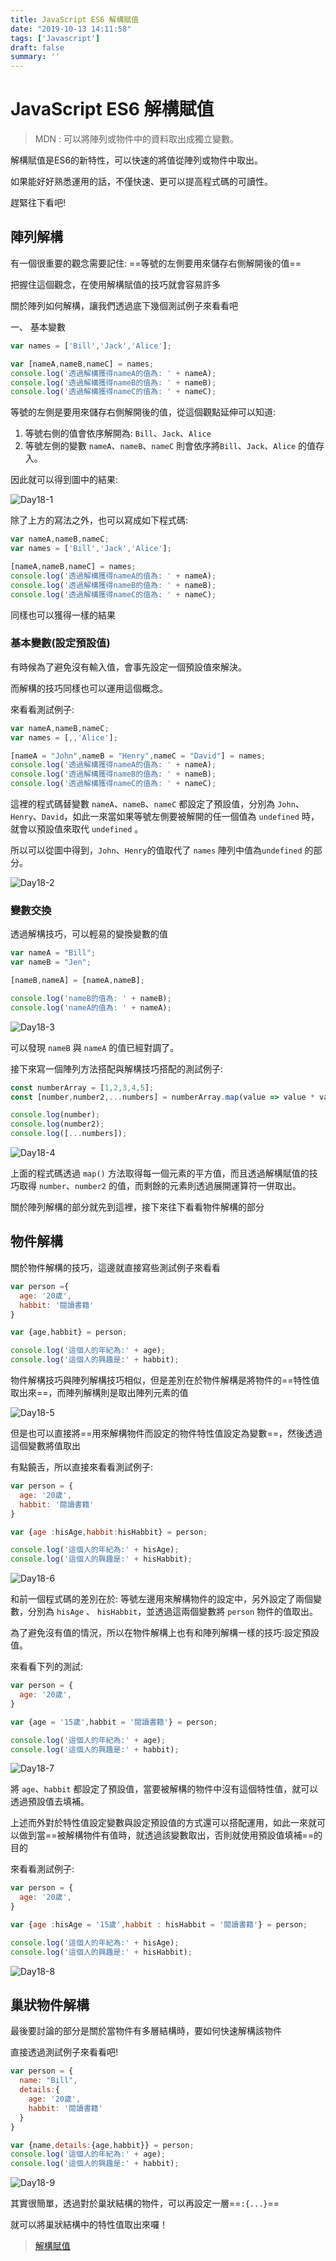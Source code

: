 ```yaml
---
title: JavaScript ES6 解構賦值
date: "2019-10-13 14:11:58"
tags: ['Javascript']
draft: false
summary: ''
---
```


# JavaScript ES6 解構賦值

> MDN : 可以將陣列或物件中的資料取出成獨立變數。

解構賦值是ES6的新特性，可以快速的將值從陣列或物件中取出。


如果能好好熟悉運用的話，不僅快速、更可以提高程式碼的可讀性。

趕緊往下看吧!

## 陣列解構

有一個很重要的觀念需要記住: ==等號的左側要用來儲存右側解開後的值==

把握住這個觀念，在使用解構賦值的技巧就會容易許多

關於陣列如何解構，讓我們透過底下幾個測試例子來看看吧

一、 基本變數

```javascript
var names = ['Bill','Jack','Alice'];

var [nameA,nameB,nameC] = names;
console.log('透過解構獲得nameA的值為: ' + nameA);
console.log('透過解構獲得nameB的值為: ' + nameB);
console.log('透過解構獲得nameC的值為: ' + nameC);
```

等號的左側是要用來儲存右側解開後的值，從這個觀點延伸可以知道:

1. 等號右側的值會依序解開為: `Bill`、`Jack`、`Alice`
2. 等號左側的變數 `nameA`、`nameB`、`nameC` 則會依序將`Bill`、`Jack`、`Alice` 的值存入。

因此就可以得到圖中的結果:

![Day18-1](https://lh3.google.com/u/0/d/1F07HBoDlDsXf5f8TZ2kXNdys17SmOf9k=w1444-h1498-iv1)

除了上方的寫法之外，也可以寫成如下程式碼:

```javascript
var nameA,nameB,nameC;
var names = ['Bill','Jack','Alice'];

[nameA,nameB,nameC] = names;
console.log('透過解構獲得nameA的值為: ' + nameA);
console.log('透過解構獲得nameB的值為: ' + nameB);
console.log('透過解構獲得nameC的值為: ' + nameC);
```

同樣也可以獲得一樣的結果

### 基本變數(設定預設值)

有時候為了避免沒有輸入值，會事先設定一個預設值來解決。

而解構的技巧同樣也可以運用這個概念。

來看看測試例子:

```javascript
var nameA,nameB,nameC;
var names = [,,'Alice'];

[nameA = "John",nameB = "Henry",nameC = "David"] = names;
console.log('透過解構獲得nameA的值為: ' + nameA);
console.log('透過解構獲得nameB的值為: ' + nameB);
console.log('透過解構獲得nameC的值為: ' + nameC);
```

這裡的程式碼替變數 `nameA`、`nameB`、`nameC` 都設定了預設值，分別為 `John`、`Henry`、`David`，如此一來當如果等號左側要被解開的任一個值為 `undefined` 時，就會以預設值來取代 `undefined` 。

所以可以從圖中得到，`John`、`Henry`的值取代了 `names` 陣列中值為`undefined` 的部分。

![Day18-2](https://lh3.google.com/u/0/d/16h7XGuZXY5tuw64QZiwybauktMgz27AV=w1444-h1498-iv1)

### 變數交換

透過解構技巧，可以輕易的變換變數的值

```javascript
var nameA = "Bill";
var nameB = "Jen";

[nameB,nameA] = [nameA,nameB];

console.log('nameB的值為: ' + nameB);
console.log('nameA的值為: ' + nameA);
```

![Day18-3](https://lh3.google.com/u/0/d/1qj1scsfcjnxZesIyL6e6v_jpysFOlH2G=w1444-h1498-iv1)


可以發現 `nameB` 與 `nameA` 的值已經對調了。

接下來寫一個陣列方法搭配與解構技巧搭配的測試例子:


```javascript
const numberArray = [1,2,3,4,5];
const [number,number2,...numbers] = numberArray.map(value => value * value);

console.log(number);
console.log(number2);
console.log([...numbers]);
```

![Day18-4](https://lh3.google.com/u/0/d/1Hmd3mTTBO5Dr-xCpaqod-wRwhnWUXqfN=w1444-h1498-iv1)

上面的程式碼透過 `map()` 方法取得每一個元素的平方值，而且透過解構賦值的技巧取得 `number`、`number2` 的值，而剩餘的元素則透過展開運算符一併取出。

關於陣列解構的部分就先到這裡，接下來往下看看物件解構的部分

## 物件解構

關於物件解構的技巧，這邊就直接寫些測試例子來看看

```javascript
var person ={
  age: '20歲',
  habbit: '閱讀書籍'
}

var {age,habbit} = person;

console.log('這個人的年紀為:' + age);
console.log('這個人的興趣是:' + habbit);
```

物件解構技巧與陣列解構技巧相似，但是差別在於物件解構是將物件的==特性值取出來==，而陣列解構則是取出陣列元素的值

![Day18-5](https://lh3.google.com/u/0/d/1Qzl_zuvbRZENUXOg9J_dp_x9UlFXEWTa=w1444-h1498-iv1)

但是也可以直接將==用來解構物件而設定的物件特性值設定為變數==，然後透過這個變數將值取出

有點饒舌，所以直接來看看測試例子:

```javascript
var person = {
  age: '20歲',
  habbit: '閱讀書籍'
}

var {age :hisAge,habbit:hisHabbit} = person;

console.log('這個人的年紀為:' + hisAge);
console.log('這個人的興趣是:' + hisHabbit);
```

![Day18-6](https://lh3.google.com/u/0/d/1rrk_JuMcHbaL67u5ywcdIBZHVg1fz1Bi=w1444-h1498-iv1)

和前一個程式碼的差別在於: 等號左邊用來解構物件的設定中，另外設定了兩個變數，分別為 `hisAge` 、 `hisHabbit`，並透過這兩個變數將 `person` 物件的值取出。


為了避免沒有值的情況，所以在物件解構上也有和陣列解構一樣的技巧:設定預設值。

來看看下列的測試:

```javascript
var person = {
  age: '20歲',
}

var {age = '15歲',habbit = '閱讀書籍'} = person;

console.log('這個人的年紀為:' + age);
console.log('這個人的興趣是:' + habbit);
```

![Day18-7](https://lh3.google.com/u/0/d/1wSf4CYcld1br5oZtEgzVZYuBpeFkCpkL=w1444-h1498-iv1)

將 `age`、`habbit` 都設定了預設值，當要被解構的物件中沒有這個特性值，就可以透過預設值去填補。


上述而外對於特性值設定變數與設定預設值的方式還可以搭配運用，如此一來就可以做到當==被解構物件有值時，就透過該變數取出，否則就使用預設值填補==的目的

來看看測試例子:

```javascript
var person = {
  age: '20歲',
}

var {age :hisAge = '15歲',habbit : hisHabbit = '閱讀書籍'} = person;

console.log('這個人的年紀為:' + hisAge);
console.log('這個人的興趣是:' + hisHabbit);
```

![Day18-8](https://lh3.google.com/u/0/d/18oh9Nz4tFTDlAm6_NMkVEq9q9dimImBn=w1444-h1498-iv1)


## 巢狀物件解構

最後要討論的部分是關於當物件有多層結構時，要如何快速解構該物件

直接透過測試例子來看看吧!

```javascript
var person = {
  name: "Bill",
  details:{
    age: '20歲',
    habbit: '閱讀書籍'
  }
}

var {name,details:{age,habbit}} = person;
console.log('這個人的年紀為:' + age);
console.log('這個人的興趣是:' + habbit);
```

![Day18-9](https://lh3.google.com/u/0/d/10rdxD9V04TiTAR4oSnrN9gtjKTPYvuwM=w1444-h1498-iv1)

其實很簡單，透過對於巢狀結構的物件，可以再設定一層==`:{...}`==

就可以將巢狀結構中的特性值取出來囉！

> [解構賦值](https://developer.mozilla.org/zh-TW/docs/Web/JavaScript/Reference/Operators/Destructuring_assignment)




